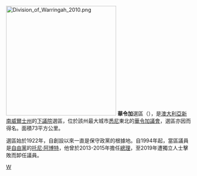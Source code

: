 [[File:Division_of_Warringah_2010.png|300px]]
'''華令加'''選區（{{lang-en|Division of Warringah}}），是[[澳大利亞|澳大利亞]][[新南威爾士州|新南威爾士州]]的[[澳大利亞下議院|下議院]]選區，位於該州最大城市[[悉尼|悉尼]]東北的[[華令加議會|華令加議會]]，選區亦因而得名。面積73平方公里。

選區始於1922年，自創設以來一直是保守政黨的根據地。自1994年起，當區議員是[[澳大利亞自由黨|自由黨]]的[[托尼·阿博特|托尼·阿博特]]，他曾於2013-2015年擔任[[澳洲總理|總理]]，至2019年遭獨立人士擊敗而卸任議員。
[[Category:澳大利亞國會選區|W]]